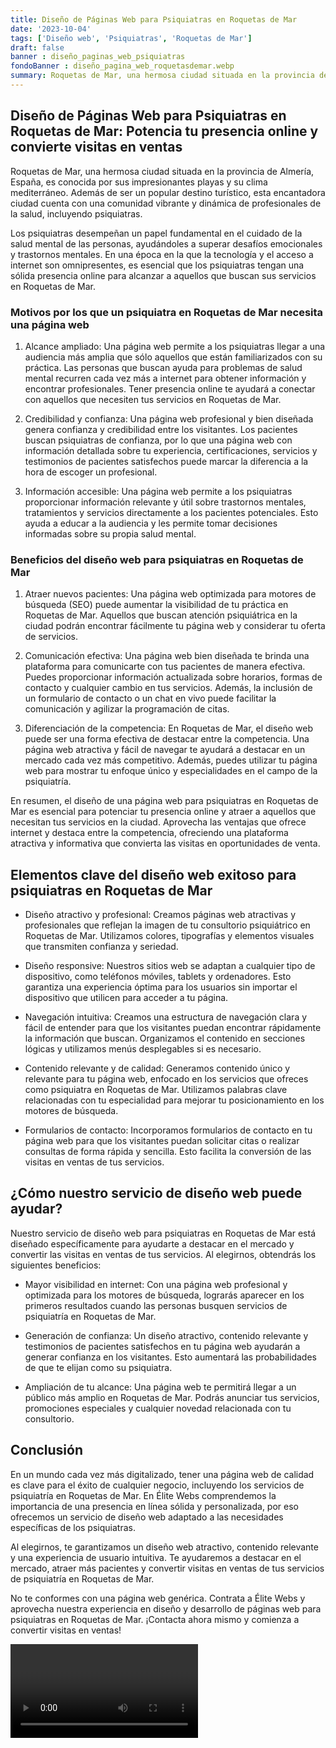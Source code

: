 ```yaml
---
title: Diseño de Páginas Web para Psiquiatras en Roquetas de Mar
date: '2023-10-04'
tags: ['Diseño web', 'Psiquiatras', 'Roquetas de Mar']
draft: false
banner : diseño_paginas_web_psiquiatras
fondoBanner : diseño_pagina_web_roquetasdemar.webp
summary: Roquetas de Mar, una hermosa ciudad situada en la provincia de Almería, España, es conocida por sus impresionantes playas y su clima mediterráneo. Además de ser un popular destino turístico, esta encantadora ciudad cuenta con una comunidad vibrante y dinámica de profesionales de la salud, incluyendo psiquiatras. 
---
```


## **Diseño de Páginas Web para Psiquiatras en Roquetas de Mar: Potencia tu presencia online y convierte visitas en ventas**

Roquetas de Mar, una hermosa ciudad situada en la provincia de Almería, España, es conocida por sus impresionantes playas y su clima mediterráneo. Además de ser un popular destino turístico, esta encantadora ciudad cuenta con una comunidad vibrante y dinámica de profesionales de la salud, incluyendo psiquiatras. 

Los psiquiatras desempeñan un papel fundamental en el cuidado de la salud mental de las personas, ayudándoles a superar desafíos emocionales y trastornos mentales. En una época en la que la tecnología y el acceso a internet son omnipresentes, es esencial que los psiquiatras tengan una sólida presencia online para alcanzar a aquellos que buscan sus servicios en Roquetas de Mar.

### **Motivos por los que un psiquiatra en Roquetas de Mar necesita una página web**

1. Alcance ampliado: Una página web permite a los psiquiatras llegar a una audiencia más amplia que sólo aquellos que están familiarizados con su práctica. Las personas que buscan ayuda para problemas de salud mental recurren cada vez más a internet para obtener información y encontrar profesionales. Tener presencia online te ayudará a conectar con aquellos que necesiten tus servicios en Roquetas de Mar.

2. Credibilidad y confianza: Una página web profesional y bien diseñada genera confianza y credibilidad entre los visitantes. Los pacientes buscan psiquiatras de confianza, por lo que una página web con información detallada sobre tu experiencia, certificaciones, servicios y testimonios de pacientes satisfechos puede marcar la diferencia a la hora de escoger un profesional.

3. Información accesible: Una página web permite a los psiquiatras proporcionar información relevante y útil sobre trastornos mentales, tratamientos y servicios directamente a los pacientes potenciales. Esto ayuda a educar a la audiencia y les permite tomar decisiones informadas sobre su propia salud mental.

### **Beneficios del diseño web para psiquiatras en Roquetas de Mar**

1. Atraer nuevos pacientes: Una página web optimizada para motores de búsqueda (SEO) puede aumentar la visibilidad de tu práctica en Roquetas de Mar. Aquellos que buscan atención psiquiátrica en la ciudad podrán encontrar fácilmente tu página web y considerar tu oferta de servicios.

2. Comunicación efectiva: Una página web bien diseñada te brinda una plataforma para comunicarte con tus pacientes de manera efectiva. Puedes proporcionar información actualizada sobre horarios, formas de contacto y cualquier cambio en tus servicios. Además, la inclusión de un formulario de contacto o un chat en vivo puede facilitar la comunicación y agilizar la programación de citas.

3. Diferenciación de la competencia: En Roquetas de Mar, el diseño web puede ser una forma efectiva de destacar entre la competencia. Una página web atractiva y fácil de navegar te ayudará a destacar en un mercado cada vez más competitivo. Además, puedes utilizar tu página web para mostrar tu enfoque único y especialidades en el campo de la psiquiatría.

En resumen, el diseño de una página web para psiquiatras en Roquetas de Mar es esencial para potenciar tu presencia online y atraer a aquellos que necesitan tus servicios en la ciudad. Aprovecha las ventajas que ofrece internet y destaca entre la competencia, ofreciendo una plataforma atractiva y informativa que convierta las visitas en oportunidades de venta.

<GifSeo />

<Cta />

## Elementos clave del diseño web exitoso para psiquiatras en Roquetas de Mar

- Diseño atractivo y profesional: Creamos páginas web atractivas y profesionales que reflejan la imagen de tu consultorio psiquiátrico en Roquetas de Mar. Utilizamos colores, tipografías y elementos visuales que transmiten confianza y seriedad.

- Diseño responsive: Nuestros sitios web se adaptan a cualquier tipo de dispositivo, como teléfonos móviles, tablets y ordenadores. Esto garantiza una experiencia óptima para los usuarios sin importar el dispositivo que utilicen para acceder a tu página.

- Navegación intuitiva: Creamos una estructura de navegación clara y fácil de entender para que los visitantes puedan encontrar rápidamente la información que buscan. Organizamos el contenido en secciones lógicas y utilizamos menús desplegables si es necesario.

- Contenido relevante y de calidad: Generamos contenido único y relevante para tu página web, enfocado en los servicios que ofreces como psiquiatra en Roquetas de Mar. Utilizamos palabras clave relacionadas con tu especialidad para mejorar tu posicionamiento en los motores de búsqueda.

- Formularios de contacto: Incorporamos formularios de contacto en tu página web para que los visitantes puedan solicitar citas o realizar consultas de forma rápida y sencilla. Esto facilita la conversión de las visitas en ventas de tus servicios.

## ¿Cómo nuestro servicio de diseño web puede ayudar?

Nuestro servicio de diseño web para psiquiatras en Roquetas de Mar está diseñado específicamente para ayudarte a destacar en el mercado y convertir las visitas en ventas de tus servicios. Al elegirnos, obtendrás los siguientes beneficios:

- Mayor visibilidad en internet: Con una página web profesional y optimizada para los motores de búsqueda, lograrás aparecer en los primeros resultados cuando las personas busquen servicios de psiquiatría en Roquetas de Mar.

- Generación de confianza: Un diseño atractivo, contenido relevante y testimonios de pacientes satisfechos en tu página web ayudarán a generar confianza en los visitantes. Esto aumentará las probabilidades de que te elijan como su psiquiatra.

- Ampliación de tu alcance: Una página web te permitirá llegar a un público más amplio en Roquetas de Mar. Podrás anunciar tus servicios, promociones especiales y cualquier novedad relacionada con tu consultorio.

## Conclusión

En un mundo cada vez más digitalizado, tener una página web de calidad es clave para el éxito de cualquier negocio, incluyendo los servicios de psiquiatría en Roquetas de Mar. En Élite Webs comprendemos la importancia de una presencia en línea sólida y personalizada, por eso ofrecemos un servicio de diseño web adaptado a las necesidades específicas de los psiquiatras.

Al elegirnos, te garantizamos un diseño web atractivo, contenido relevante y una experiencia de usuario intuitiva. Te ayudaremos a destacar en el mercado, atraer más pacientes y convertir visitas en ventas de tus servicios de psiquiatría en Roquetas de Mar.

No te conformes con una página web genérica. Contrata a Élite Webs y aprovecha nuestra experiencia en diseño y desarrollo de páginas web para psiquiatras en Roquetas de Mar. ¡Contacta ahora mismo y comienza a convertir visitas en ventas!

<Video />

<CtaBot job='Psiquiatras' city='Roquetas de Mar'/>

<Gmaps query='Roquetas de Mar+españa+maps' />